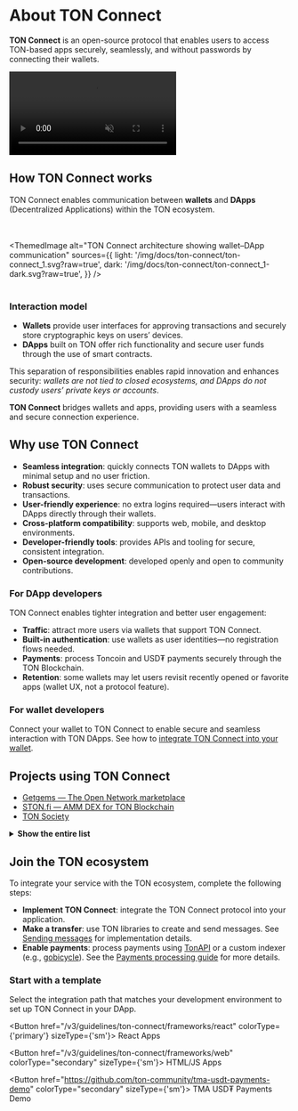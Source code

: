 
# About TON Connect

**TON Connect** is an open-source protocol that enables users to access TON-based apps securely, seamlessly, and without passwords by connecting their wallets.

<div style={{width: '100%', textAlign:'center', margin: '10pt auto'}}>
  <video style={{width: '100%',maxWidth: '600px', borderRadius: '10pt'}} muted={true} autoPlay={true} loop={true}>
    <source src="/files/TonConnect.mp4" type="video/mp4" />
    Your browser does not support the video tag.
  </video>
</div>


## How TON Connect works

TON Connect enables communication between **wallets** and **DApps** (Decentralized Applications) within the TON ecosystem.

<br></br>
<ThemedImage
    alt="TON Connect architecture showing wallet–DApp communication"
    sources={{
        light: '/img/docs/ton-connect/ton-connect_1.svg?raw=true',
        dark: '/img/docs/ton-connect/ton-connect_1-dark.svg?raw=true',
    }}
/>
<br></br>

### Interaction model

* **Wallets** provide user interfaces for approving transactions and securely store cryptographic keys on users’ devices.
* **DApps** built on TON offer rich functionality and secure user funds through the use of smart contracts.

This separation of responsibilities enables rapid innovation and enhances security: _wallets are not tied to closed ecosystems, and DApps do not custody users’ private keys or accounts_.

**TON Connect** bridges wallets and apps, providing users with a seamless and secure connection experience.

## Why use TON Connect

- **Seamless integration**: quickly connects TON wallets to DApps with minimal setup and no user friction.
- **Robust security**: uses secure communication to protect user data and transactions.
- **User-friendly experience**: no extra logins required—users interact with DApps directly through their wallets.
- **Cross-platform compatibility**: supports web, mobile, and desktop environments.
- **Developer-friendly tools**: provides APIs and tooling for secure, consistent integration.
- **Open-source development**: developed openly and open to community contributions.

### For DApp developers

TON Connect enables tighter integration and better user engagement:

- **Traffic**: attract more users via wallets that support TON Connect.
- **Built-in authentication**: use wallets as user identities—no registration flows needed.
- **Payments**: process Toncoin and USD₮ payments securely through the TON Blockchain.
- **Retention**: some wallets may let users revisit recently opened or favorite apps (wallet UX, not a protocol feature).

### For wallet developers

Connect your wallet to TON Connect to enable secure and seamless interaction with TON DApps.
See how to [integrate TON Connect into your wallet](/v3/guidelines/ton-connect/wallet).

## Projects using TON Connect

- [Getgems — The Open Network marketplace](https://getgems.io/)
- [STON.fi — AMM DEX for TON Blockchain](https://ston.fi/)
- [TON Society](https://society.ton.org/activities/active)

<details>
  <summary><b>Show the entire list</b></summary>

  - [getgems.io](https://getgems.io/)
  - [fragment.com](https://fragment.com/)
  - [ston.fi](https://ston.fi/)
  - [app.evaa.finance](https://app.evaa.finance/)
  - [ton.diamonds](https://ton.diamonds/)
  - [minter.ton.org](https://minter.ton.org/)
  - [tonconsole.com/jetton/minter](https://tonconsole.com/jetton/minter)
  - [dedust.io](https://dedust.io/swap)
  - [vesting.ton.org](https://vesting.ton.org/)
  - [verifier.ton.org](https://verifier.ton.org/)
  - [tonstarter.com](https://tonstarter.com/)
  - [dns.ton.org](https://dns.ton.org/)
  - [daolama.co](https://daolama.co/)
  - [ton.vote](https://ton.vote/)
</details>

## Join the TON ecosystem

To integrate your service with the TON ecosystem, complete the following steps:

* **Implement TON Connect**: integrate the TON Connect protocol into your application.
* **Make a transfer**: use TON libraries to create and send messages. See [Sending messages](/v3/guidelines/ton-connect/cookbook/ton-transfer) for implementation details.
* **Enable payments**: process payments using [TonAPI](https://tonapi.io/) or a custom indexer (e.g., [gobicycle](https://github.com/gobicycle/bicycle)). See the [Payments processing guide](/v3/guidelines/dapps/asset-processing/payments-processing) for more details.


### Start with a template

Select the integration path that matches your development environment to set up TON Connect in your DApp.

<Button href="/v3/guidelines/ton-connect/frameworks/react" colorType={'primary'} sizeType={'sm'}>
  React Apps
</Button>

<Button href="/v3/guidelines/ton-connect/frameworks/web" colorType="secondary" sizeType={'sm'}>
  HTML/JS Apps
</Button>

<Button href="https://github.com/ton-community/tma-usdt-payments-demo" colorType="secondary" sizeType={'sm'}>
  TMA USD₮ Payments Demo
</Button>

<Feedback />
